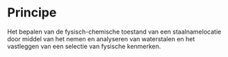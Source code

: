 # Principe

Het bepalen van de fysisch-chemische toestand van een staalnamelocatie door middel van het nemen en analyseren van waterstalen en het vastleggen van een selectie van fysische kenmerken.
